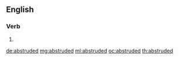 ==English==

===Verb===
{{head|en|verb form}}

# {{en-past of|abstrude}}

[[de:abstruded]]
[[mg:abstruded]]
[[ml:abstruded]]
[[oc:abstruded]]
[[th:abstruded]]